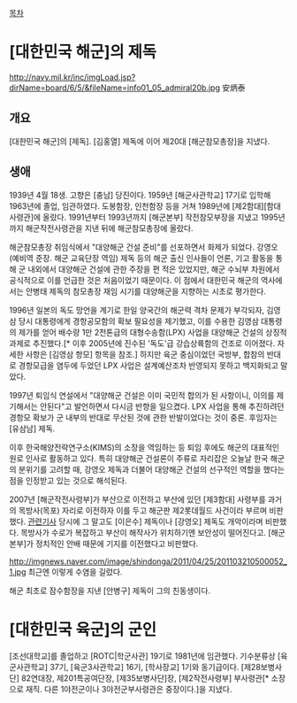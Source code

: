 [[목차]]
= [대한민국 해군]의 제독 =
http://navy.mil.kr/inc/imgLoad.jsp?dirName=board/6/5/&fileName=info01_05_admiral20b.jpg
安炳泰

== 개요 ==
[대한민국 해군]의 [제독]. [김홍열] 제독에 이어 제20대 [해군참모총장]을 지냈다.

== 생애 ==
1939년 4월 18생. 고향은 [충남] 당진이다. 1959년 [해군사관학교] 17기로 입학해 1963년에 졸업, 임관하였다. 도봉함장, 인천함장 등을 거쳐 1989년에 [제2함대][함대사령관]에 올랐다. 1991년부터 1993년까지 [해군본부] 작전참모부장을 지냈고 1995년까지 해군작전사령관을 지낸 뒤에 해군참모총장에 올랐다. 

해군참모총장 취임식에서 "대양해군 건설 준비"를 선포하면서 화제가 되었다. 강영오(예비역 준장. 해군 교육단장 역임) 제독 등의 해군 출신 인사들이 언론, 기고 활동을 통해 군 내외에서 대양해군 건설에 관한 주장을 편 적은 있었지만, 해군 수뇌부 차원에서 공식적으로 이를 언급한 것은 처음이었기 때문이다. 이 점에서 대한민국 해군의 역사에서는 안병태 제독의 참모총장 재임 시기를 대양해군을 지향하는 시초로 평가한다.

1996년 일본의 독도 망언을 계기로 한일 양국간의 해군력 격차 문제가 부각되자, 김영삼 당시 대통령에게 경항공모함의 확보 필요성을 제기했고, 이를 수용한 김영삼 대통령의 제가를 얻어 배수량 1만 2천톤급의 대형수송함(LPX) 사업을 대양해군 건설의 상징적 과제로 추진했다.[* 이후 2005년에 진수된 '독도'급 강습상륙함의 건조로 이어졌다. 자세한 사항은 [김영삼 항모] 항목을 참조.] 하지만 육군 중심이었던 국방부, 합참의 반대로 경항모급을 염두에 두었던 LPX 사업은 설계예산조차 반영되지 못하고 백지화되고 말았다.

1997년 퇴임식 연설에서 "대양해군 건설은 이미 국민적 합의가 된 사항이니, 이의를 제기해서는 안된다"고 발언하면서 다시금 반향을 일으켰다. LPX 사업을 통해 추진하려던 경항모 확보가 군 내부의 반대로 무산된 것에 관한 반발이었다는 것이 중론. 후임자는 [유삼남] 제독.

이후 한국해양전략연구소(KIMS)의 소장을 역임하는 등 퇴임 후에도 해군의 대표적인 원로 인사로 활동하고 있다. 특히 대양해군 건설론이 주류로 자리잡은 오늘날 한국 해군의 분위기를 고려할 때, 강영오 제독과 더불어 대양해군 건설의 선구적인 역할을 했다는 점을 인정받고 있는 것으로 해석된다.

2007년 [해군작전사령부]가 부산으로 이전하고 부산에 있던 [제3함대] 사령부를 과거의 목방사(목포) 자리로 이전하자 이를 두고 해군판 제2롯데월드 사건이라 부르며 비판했다. [http://shindonga.donga.com/docs/magazine/shin/2009/04/07/200904070500006/200904070500006_1.html 관련기사] 당시에 그 말고도 [이은수] 제독이나 [강영오] 제독도 개악이라며 비판했다. 목방사가 수로가 복잡하고 부산이 해작사가 위치하기엔 보안성이 떨어진다고. [해군본부]가 정치적인 안배 때문에 기지를 이전했다고 비판했다.

http://imgnews.naver.com/image/shindonga/2011/04/25/201103210500052_1.jpg
최근엔 이렇게 수염을 길렀다.

해군 최초로 잠수함장을 지낸 [안병구] 제독이 그의 친동생이다.
= [대한민국 육군]의 군인 =
[조선대학교]를 졸업하고 [ROTC|학군사관] 19기로 1981년에 임관했다. 기수분류상 [육군사관학교] 37기, [육군3사관학교] 16기, [학사장교] 1기와 동기급이다. [제28보병사단] 82연대장, 제201특공여단장, [제35보병사단]장, [제2작전사령부] 부사령관[* 소장으로 재직. 다른 1야전군이나 3야전군부사령관은 중장이다.]을 지냈다.

